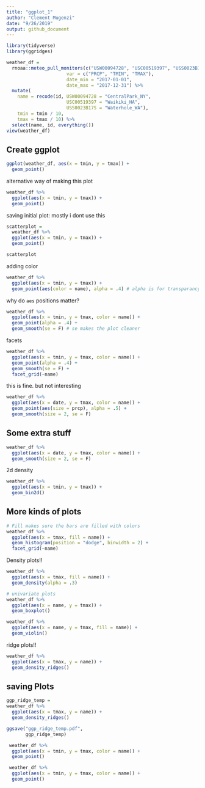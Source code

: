 ```yaml
---
title: "ggplot_1"
author: "Clement Mugenzi"
date: "9/26/2019"
output: github_document
---
```


```r
library(tidyverse)
library(ggridges)
```

```r
weather_df = 
  rnoaa::meteo_pull_monitors(c("USW00094728", "USC00519397", "USS0023B17S"),
                      var = c("PRCP", "TMIN", "TMAX"), 
                      date_min = "2017-01-01",
                      date_max = "2017-12-31") %>%
  mutate(
    name = recode(id, USW00094728 = "CentralPark_NY", 
                      USC00519397 = "Waikiki_HA",
                      USS0023B17S = "Waterhole_WA"),
    tmin = tmin / 10,
    tmax = tmax / 10) %>%
  select(name, id, everything())
view(weather_df)
```


## Create ggplot

```r
ggplot(weather_df, aes(x = tmin, y = tmax)) +
  geom_point()
```

alternative way of making this plot

```r
weather_df %>% 
  ggplot(aes(x = tmin, y = tmax)) +
  geom_point()
```


saving initial plot: mostly i dont use this

```r
scatterplot = 
  weather_df %>% 
  ggplot(aes(x = tmin, y = tmax)) +
  geom_point()

scatterplot
```

adding color

```r
weather_df %>% 
  ggplot(aes(x = tmin, y = tmax)) +
  geom_point(aes(color = name), alpha = .4) # alpha is for transparancy
```



why do `aes` positions matter?

```r
weather_df %>% 
  ggplot(aes(x = tmin, y = tmax, color = name)) +
  geom_point(alpha = .4) +
  geom_smooth(se = F) # se makes the plot cleaner
```


facets

```r
weather_df %>% 
  ggplot(aes(x = tmin, y = tmax, color = name)) +
  geom_point(alpha = .4) +
  geom_smooth(se = F) +
  facet_grid(~name)
```



this is fine. but not interesting

```r
weather_df %>% 
  ggplot(aes(x = date, y = tmax, color = name)) +
  geom_point(aes(size = prcp), alpha = .5) +
  geom_smooth(size = 2, se = F)
```


## Some extra stuff


```r
weather_df %>% 
  ggplot(aes(x = date, y = tmax, color = name)) +
  geom_smooth(size = 2, se = F)
```


2d density

```r
weather_df %>% 
  ggplot(aes(x = tmin, y = tmax)) +
  geom_bin2d()
```

## More kinds of plots

```r
# Fill makes sure the bars are filled with colors
weather_df %>% 
  ggplot(aes(x = tmax, fill = name)) +
  geom_histogram(position = "dodge", binwidth = 2) +
  facet_grid(~name)
```

Density plots!!

```r
weather_df %>% 
  ggplot(aes(x = tmax, fill = name)) +
  geom_density(alpha = .3)
```


```r
# univariate plots
weather_df %>% 
  ggplot(aes(x = name, y = tmax)) +
  geom_boxplot()
```


```r
weather_df %>% 
  ggplot(aes(x = name, y = tmax, fill = name)) +
  geom_violin()
```

ridge plots!!

```r
weather_df %>% 
  ggplot(aes(x = tmax, y = name)) +
  geom_density_ridges()
```


## saving Plots

```r
ggp_ridge_temp =
weather_df %>% 
  ggplot(aes(x = tmax, y = name)) +
  geom_density_ridges()

ggsave("ggp_ridge_temp.pdf",
       ggp_ridge_temp)
```


```r
 weather_df %>% 
  ggplot(aes(x = tmin, y = tmax, color = name)) +
  geom_point()

```




```r
 weather_df %>% 
  ggplot(aes(x = tmin, y = tmax, color = name)) +
  geom_point()

```



